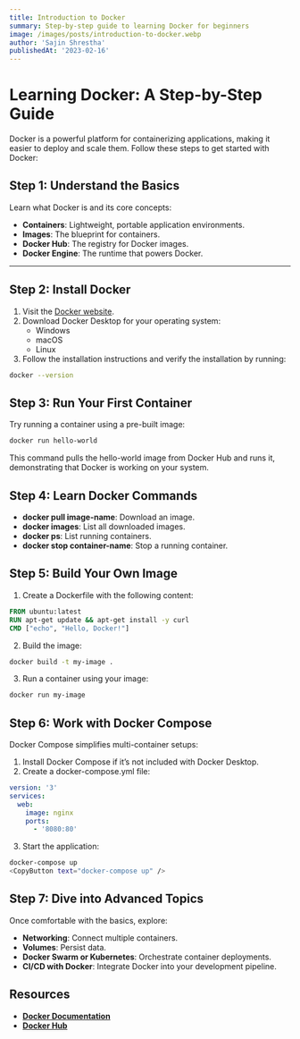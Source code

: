 ```yaml
---
title: Introduction to Docker
summary: Step-by-step guide to learning Docker for beginners
image: /images/posts/introduction-to-docker.webp
author: 'Sajin Shrestha'
publishedAt: '2023-02-16'
---
```


# Learning Docker: A Step-by-Step Guide

Docker is a powerful platform for containerizing applications, making it easier
to deploy and scale them. Follow these steps to get started with Docker:

## Step 1: Understand the Basics

Learn what Docker is and its core concepts:

- **Containers**: Lightweight, portable application environments.
- **Images**: The blueprint for containers.
- **Docker Hub**: The registry for Docker images.
- **Docker Engine**: The runtime that powers Docker.

---

## Step 2: Install Docker

1. Visit the [Docker website](https://www.docker.com/).
2. Download Docker Desktop for your operating system:
   - Windows
   - macOS
   - Linux
3. Follow the installation instructions and verify the installation by running:

```bash
docker --version
```

## Step 3: Run Your First Container

Try running a container using a pre-built image:

```bash
docker run hello-world
```

This command pulls the hello-world image from Docker Hub and runs it,
demonstrating that Docker is working on your system.

## Step 4: Learn Docker Commands

- **docker pull image-name**: Download an image.
- **docker images**: List all downloaded images.
- **docker ps**: List running containers.
- **docker stop container-name**: Stop a running container.

## Step 5: Build Your Own Image

1. Create a Dockerfile with the following content:

```dockerfile
FROM ubuntu:latest
RUN apt-get update && apt-get install -y curl
CMD ["echo", "Hello, Docker!"]
```

2. Build the image:

```bash
docker build -t my-image .
```

3. Run a container using your image:

```bash
docker run my-image
```

## Step 6: Work with Docker Compose

Docker Compose simplifies multi-container setups:

1. Install Docker Compose if it’s not included with Docker Desktop.
2. Create a docker-compose.yml file:

```yml
version: '3'
services:
  web:
    image: nginx
    ports:
      - '8080:80'
```

3. Start the application:

```bash
docker-compose up
<CopyButton text="docker-compose up" />
```

## Step 7: Dive into Advanced Topics

Once comfortable with the basics, explore:

- **Networking**: Connect multiple containers.
- **Volumes**: Persist data.
- **Docker Swarm or Kubernetes**: Orchestrate container deployments.
- **CI/CD with Docker**: Integrate Docker into your development pipeline.

## Resources

- [**Docker Documentation**](https://docs.docker.com/)
- [**Docker Hub**](https://hub.docker.com/)
